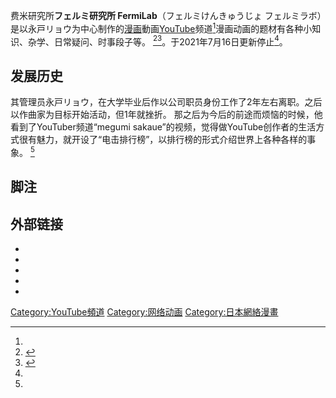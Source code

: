 费米研究所'''フェルミ研究所 FermiLab'''（フェルミけんきゅうじょ フェルミラボ）是以永戸リョウ为中心制作的[[漫画|漫画]]動画[[YouTube|YouTube]]频道<ref name=rin/>漫画动画的题材有各种小知识、杂学、日常疑问、时事段子等。 <ref name=log>{{Cite web|url=https://logtube.jp/entertainment/42684 |title=フェルミ研究所の動画は信憑性なし？過去の炎上/ためになる動画ランキングをご紹介 |website=LogTube |accessdate=2021-08-02 |publisher=TUUUBE |date=2019-03-31}}</ref><ref name=motocra20191205>{{Cite web|url=https://kai-you.net/article/69822|title=「5年後のYouTuberはどうなる？」人気YouTuberが公開した風刺画的な予想動画に反響|date=2019-12-05|accessdate=2020-06-20|publisher=[[KAI-YOU|KAI-YOU]] |author=motocra}}</ref>。于2021年7月16日更新停止<ref name=森田20210719/>。

==发展历史==
其管理员永戸リョウ，在大学毕业后作以公司职员身份工作了2年左右离职。之后以作曲家为目标开始活动，但1年就挫折。 那之后为今后的前途而烦恼的时候，他看到了YouTuber频道“megumi sakaue”的视频，觉得做YouTube创作者的生活方式很有魅力，就开设了“电击排行榜”，以排行榜的形式介绍世界上各种各样的事象。 <ref name=rin/>
== 脚注 ==
{{Reflist}}
== 外部链接==
* {{YouTube|c=UC3-1iYGHfR43q_b974vUNYg}}
* {{YouTube|費米研究所|c=UCgVmx-hK3HE6Yfu85Shifuw}}{{Zh icon}}
* {{YouTube|電撃ランキング|c=UCqltwdVS2hLvSjC9eFmfrWg}}
* {{Twitter}}
*{{Voicy|2103|フェルミの早起きラジオ}}
[[Category:YouTube頻道|Category:YouTube頻道]]
[[Category:网络动画|Category:网络动画]][[Category:日本網絡漫畫|Category:日本網絡漫畫]]